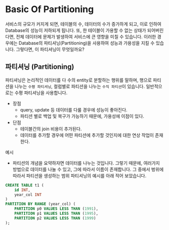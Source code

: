 # Basic Of Partitioning

서비스의 규모가 커지게 되면, 테이블의 수, 데이터의 수가 증가하게 되고, 이로 인하여 Database의 성능이 저하되게 됩니다. 또, 한 테이블이 가용할 수 없는 상태가 되어버린다면, 전체 데이터에 문제가 발생하여 서비스에 큰 영향을 미칠 수 있습니다. 이러한 경우에는 Database의 파티셔닝(Partitioning)을 사용하여 성능과 가용성을 지킬 수 있습니다. 그렇다면, 이 파티셔닝이 무엇일까요?

## 파티셔닝 (Partitioning)
파티셔닝은 논리적인 데이터를 다 수의 entity로 분할하는 행위를 말하며, 행으로 파티션을 나누는 `수평 파티셔닝`, 컬럼별로 파티션을 나누는 `수직 파티션`이 있습니다. 일반적으로는 수평 파티셔닝을 사용합니다.

- 장점
    - query, update 등 데이터를 다룰 경우에 성능이 좋아진다.
    - 파티션 별로 백업 및 복구가 가능하기 때문에, 가용성에 이점이 있다.
- 단점
    - 테이블간의 join 비용이 추가된다.
    - 데이터를 추가할 경우에 어떤 파티션에 추가할 것인지에 대한 연상 작업이 존재한다.

예시
- 파티션의 개념을 요약하자면 데이터를 나누는 것입니다. 그렇기 때문에, 여러가지 방법으로 데이터를 나눌 수 있고, 그에 따라서 이름이 존재합니다. 그 중에서 벙위에 따라서 파티션을 생성하는 범위 파티셔닝의 예시를 아래 적어 보았습니다.

```sql
CREATE TABLE t1 (
    id INT,
    year_col INT
)
PARTITION BY RANGE (year_col) (
    PARTITION p0 VALUES LESS THAN (1991),
    PARTITION p1 VALUES LESS THAN (1995),
    PARTITION p2 VALUES LESS THAN (1999)
);
```




